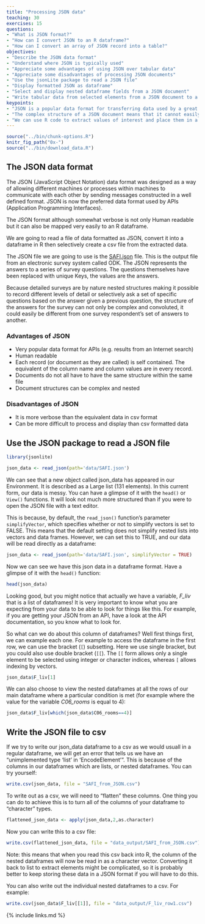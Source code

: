 ```yaml
---
title: "Processing JSON data"
teaching: 30
exercises: 15
questions:
- "What is JSON format?"
- "How can I convert JSON to an R dataframe?"
- "How can I convert an array of JSON record into a table?"
objectives:
- "Describe the JSON data format"
- "Understand where JSON is typically used"
- "Appreciate some advantages of using JSON over tabular data"
- "Appreciate some disadvantages of processing JSON documents"
- "Use the jsonLite package to read a JSON file"
- "Display formatted JSON as dataframe"
- "Select and display nested dataframe fields from a JSON document"
- "Write tabular data from selected elements from a JSON document to a csv file"
keypoints:
- "JSON is a popular data format for transferring data used by a great many Web based APIs"
- "The complex structure of a JSON document means that it cannot easily be 'flattened' into tabular data"
- "We can use R code to extract values of interest and place them in a csv file"
---
```


```r
source("../bin/chunk-options.R")
knitr_fig_path("0x-")
source("../bin/download_data.R")
```

## The JSON data format

The JSON (JavaScript Object Notation) data format was designed as a way of allowing different machines or processes within machines to communicate with each other by sending messages constructed in a well defined format. JSON is now the preferred data format used by APIs (Application Programming Interfaces).

The JSON format although somewhat verbose is not only Human readable but it can also be mapped very easily to an R dataframe.

We are going to read a file of data formatted as JSON, convert it into a dataframe in R then selectively create a csv file from the extracted data.

The JSON file we are going to use is the [SAFI.json](../data/SAFI.json) file. This is the output file from an electronic survey system called ODK. The JSON represents the answers to a series of survey questions. The questions themselves have been replaced with unique Keys, the values are the answers.

Because detailed surveys are by nature nested structures making it possible to record different levels of detail or selectively ask a set of specific questions based on the answer given a previous question, the structure of the answers for the survey can not only be complex and convoluted, it could easily be different from one survey respondent's set of answers to another.

### Advantages of JSON

* Very popular data format for APIs (e.g. results from an Internet search)
* Human readable
* Each record (or document as they are called) is self contained. The equivalent of the column name and column values are in every record.
* Documents do not all have to have the same structure within the same file
* Document structures can be complex and nested

### Disadvantages of JSON

* It is more verbose than the equivalent data in csv format
* Can be more difficult to process and display than csv formatted data

## Use the JSON package to read a JSON file


```r

library(jsonlite)

json_data <- read_json(path='data/SAFI.json')

```

We can see that a new object called json_data has appeared in our Environment. It is described as a Large list (131 elements). In this current form, our data is messy. You can have a glimpse of it with the `head()` or `View()` functions. It will look not much more structured than if you were to open the JSON file with a text editor. 

This is because, by default, the `read_json()` function's parameter `simplifyVector`, which specifies whether or not to simplify vectors is set to FALSE. This means that the default setting does not simplify nested lists into vectors and data frames. However, we can set this to TRUE, and our data will be read directly as a dataframe: 

```r

json_data <- read_json(path='data/SAFI.json', simplifyVector = TRUE)

```



Now we can see we have this json data in a dataframe format. Have a glimpse of it with the `head()` function:

```r

head(json_data)

```


Looking good, but you might notice that actually we have a variable, *F_liv* that is a list of dataframes! It is very important to know what you are expecting from your data to be able to look for things like this. For example, if you are getting your JSON from an API, have a look at the API documentation, so you know what to look for. 


So what can we do about this column of dataframes? Well first things first, we can example each one. For  example to access the dataframe in the first row, we can use the  bracket (`[`) subsetting. Here we use single bracket, but you could also use double bracket (`[[`). The `[[` form allows only a single element to be selected using integer or character indices, whereas `[` allows indexing by vectors. 


```r

json_data$F_liv[1]

```


We can also choose to view the nested dataframes at all the rows of our main dataframe where a particular condition is met (for example where the value for the variable *C06_rooms* is equal to 4): 


```r

json_data$F_liv[which(json_data$C06_rooms==4)]

```

## Write the JSON file to csv

If we try to write our json_data dataframe to a csv as we would usuall in a regular dataframe, we will get an error that tells us we have an "unimplemented type 'list' in 'EncodeElement'". This is because of the columns in our dataframes which are lists, or nested dataframes. You can try yourself: 

```r

write.csv(json_data, file = "SAFI_from_JSON.csv")

```

To write out as a csv, we will need to "flatten" these columns. One thing you can do to achieve this is to turn all of the columns of your dataframe to "character" types.   


```r

flattened_json_data <- apply(json_data,2,as.character)

```


Now you can write this to a csv file: 

```r

write.csv(flattened_json_data, file = "data_output/SAFI_from_JSON.csv")

```


Note: this means that when you read this csv back into R, the column of the nested dataframes will now be read in as a character vector. Converting it back to list to extract elements might be complicated, so it is probably better to keep storing these data in a JSON format if you will have to do this. 


You can also write out the individual nested dataframes to a csv. For example:


```r

write.csv(json_data$F_liv[[1]], file = "data_output/F_liv_row1.csv")

```


{% include links.md %}
